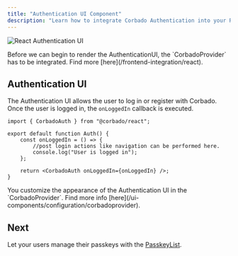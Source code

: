 ```yaml
---
title: "Authentication UI Component"
description: "Learn how to integrate Corbado Authentication into your React application."
---
```


![React Authentication UI](/images/frontend-integration/ui-components/corbado-auth/corbadoauth-component-dark.webp)

<Warning>
    Before we can begin to render the AuthenticationUI, the `CorbadoProvider` has to be integrated.
    Find more [here](/frontend-integration/react).
</Warning>

## Authentication UI

The Authentication UI allows the user to log in or register with Corbado.
Once the user is logged in, the `onLoggedIn` callback is executed.

```tsx components/Auth.tsx
import { CorbadoAuth } from "@corbado/react";

export default function Auth() {
    const onLoggedIn = () => {
        //post login actions like navigation can be performed here.
        console.log("User is logged in");
    };

    return <CorbadoAuth onLoggedIn={onLoggedIn} />;
}
```

<Note>
    You customize the appearance of the Authentication UI in the `CorbadoProvider`.
    Find more info [here](/ui-components/configuration/corbadoprovider).
</Note>

## Next

Let your users manage their passkeys with the [PasskeyList](/frontend-integration/react/passkeylist).